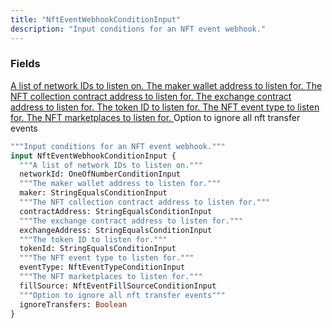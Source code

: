 ```yaml
---
title: "NftEventWebhookConditionInput"
description: "Input conditions for an NFT event webhook."
---
```


### Fields

<a href="/api-reference/types/oneofnumberconditioninput">
  <ResponseField name="networkId" type="OneOfNumberConditionInput">
    A list of network IDs to listen on.
  </ResponseField>
</a>

<a href="/api-reference/types/stringequalsconditioninput">
  <ResponseField name="maker" type="StringEqualsConditionInput">
    The maker wallet address to listen for.
  </ResponseField>
</a>

<a href="/api-reference/types/stringequalsconditioninput">
  <ResponseField name="contractAddress" type="StringEqualsConditionInput">
    The NFT collection contract address to listen for.
  </ResponseField>
</a>

<a href="/api-reference/types/stringequalsconditioninput">
  <ResponseField name="exchangeAddress" type="StringEqualsConditionInput">
    The exchange contract address to listen for.
  </ResponseField>
</a>

<a href="/api-reference/types/stringequalsconditioninput">
  <ResponseField name="tokenId" type="StringEqualsConditionInput">
    The token ID to listen for.
  </ResponseField>
</a>

<a href="/api-reference/types/nfteventtypeconditioninput">
  <ResponseField name="eventType" type="NftEventTypeConditionInput">
    The NFT event type to listen for.
  </ResponseField>
</a>

<a href="/api-reference/types/nfteventfillsourceconditioninput">
  <ResponseField name="fillSource" type="NftEventFillSourceConditionInput">
    The NFT marketplaces to listen for.
  </ResponseField>
</a>

<ResponseField name="ignoreTransfers" type="Boolean">
  Option to ignore all nft transfer events
</ResponseField>


```graphql NftEventWebhookConditionInput
"""Input conditions for an NFT event webhook."""
input NftEventWebhookConditionInput {
  """A list of network IDs to listen on."""
  networkId: OneOfNumberConditionInput
  """The maker wallet address to listen for."""
  maker: StringEqualsConditionInput
  """The NFT collection contract address to listen for."""
  contractAddress: StringEqualsConditionInput
  """The exchange contract address to listen for."""
  exchangeAddress: StringEqualsConditionInput
  """The token ID to listen for."""
  tokenId: StringEqualsConditionInput
  """The NFT event type to listen for."""
  eventType: NftEventTypeConditionInput
  """The NFT marketplaces to listen for."""
  fillSource: NftEventFillSourceConditionInput
  """Option to ignore all nft transfer events"""
  ignoreTransfers: Boolean
}
```
